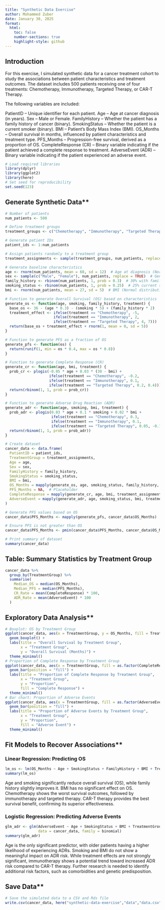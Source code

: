```yaml
---
title: "Synthetic Data Exercise"
author: Mohammed Zuber
date: January 30, 2025
format:
  html:
    toc: false
    number-sections: true
    highlight-style: github
---
```


## Introduction
For this exercise, I simulated synthetic data for a cancer treatment cohort to study the associations between patient characteristics and treatment outcomes. The dataset includes 500 patients receiving one of four treatments: Chemotherapy, Immunotherapy, Targeted Therapy, or CAR-T Therapy.

The following variables are included:

PatientID – Unique identifier for each patient.
Age – Age at cancer diagnosis (in years).
Sex – Male or Female.
FamilyHistory – Whether the patient has a family history of cancer (binary).
SmokingStatus – Whether the patient is a current smoker (binary).
BMI – Patient’s Body Mass Index (BMI).
OS_Months – Overall survival in months, influenced by patient characteristics and treatment type.
PFS_Months – Progression-free survival, derived as a proportion of OS.
CompleteResponse (CR) – Binary variable indicating if the patient achieved a complete response to treatment.
AdverseEvent (ADR) – Binary variable indicating if the patient experienced an adverse event.


```r
# Load required libraries
library(dplyr)
library(ggplot2)
library(here)
# Set seed for reproducibility
set.seed(123)
```

## Generate Synthetic Data**

```r
# Number of patients
num_patients <- 500  

# Define treatment groups
treatment_groups <- c("Chemotherapy", "Immunotherapy", "Targeted Therapy", "CAR-T Therapy")

# Generate patient IDs
patient_ids <- 1:num_patients

# Assign patients randomly to a treatment group
treatment_assignments <- sample(treatment_groups, num_patients, replace = TRUE)

# Generate baseline characteristics
age <- rnorm(num_patients, mean = 60, sd = 12)  # Age at diagnosis (Normal distribution)
sex <- sample(c("Male", "Female"), num_patients, replace = TRUE)  # Gender
family_history <- rbinom(num_patients, 1, prob = 0.3)  # 30% with family history
smoking_status <- rbinom(num_patients, 1, prob = 0.25)  # 25% current smokers
bmi <- rnorm(num_patients, mean = 27, sd = 5)  # BMI (Normal distribution)

# Function to generate Overall Survival (OS) based on characteristics
generate_os <- function(age, smoking, family_history, treatment) {
  base_os <- 36 - (age * 0.3) - (smoking * 5) + (family_history * 2)
  treatment_effect <- ifelse(treatment == "Chemotherapy", -5, 
                      ifelse(treatment == "Immunotherapy", 2, 
                      ifelse(treatment == "Targeted Therapy", 4, 7)))
  return(base_os + treatment_effect + rnorm(1, mean = 0, sd = 5))
}

# Function to generate PFS as a fraction of OS
generate_pfs <- function(os) {
  return(runif(1, min = os * 0.4, max = os * 0.8))
}

# Function to generate Complete Response (CR)
generate_cr <- function(age, bmi, treatment) {
  prob_cr <- plogis(-0.05 * age + 0.03 * (30 - bmi) + 
                    ifelse(treatment == "Chemotherapy", -0.2, 
                    ifelse(treatment == "Immunotherapy", 0.1, 
                    ifelse(treatment == "Targeted Therapy", 0.2, 0.4))))
  return(rbinom(1, 1, prob = prob_cr))
}

# Function to generate Adverse Drug Reaction (ADR)
generate_adr <- function(age, smoking, bmi, treatment) {
  prob_adr <- plogis(0.03 * age + 0.1 * smoking + 0.02 * bmi + 
                     ifelse(treatment == "Chemotherapy", 0.3, 
                     ifelse(treatment == "Immunotherapy", 0.1, 
                     ifelse(treatment == "Targeted Therapy", 0.05, -0.1))))
  return(rbinom(1, 1, prob = prob_adr))
}

# Create dataset
cancer_data <- data.frame(
  PatientID = patient_ids,
  TreatmentGroup = treatment_assignments,
  Age = age,
  Sex = sex,
  FamilyHistory = family_history,
  SmokingStatus = smoking_status,
  BMI = bmi,
  OS_Months = mapply(generate_os, age, smoking_status, family_history, treatment_assignments),
  PFS_Months = NA,  # Placeholder
  CompleteResponse = mapply(generate_cr, age, bmi, treatment_assignments),
  AdverseEvent = mapply(generate_adr, age, smoking_status, bmi, treatment_assignments)
)

# Generate PFS values based on OS
cancer_data$PFS_Months <- mapply(generate_pfs, cancer_data$OS_Months)

# Ensure PFS is not greater than OS
cancer_data$PFS_Months <- pmin(cancer_data$PFS_Months, cancer_data$OS_Months)

# Print summary of dataset
summary(cancer_data)
```


## **Table: Summary Statistics by Treatment Group**
```r
cancer_data %>%
  group_by(TreatmentGroup) %>%
  summarise(
    Median_OS = median(OS_Months),
    Median_PFS = median(PFS_Months),
    CR_Rate = mean(CompleteResponse) * 100,
    ADR_Rate = mean(AdverseEvent) * 100
  )
```
## Exploratory Data Analysis**

```r
# Boxplot: OS by Treatment Group
ggplot(cancer_data, aes(x = TreatmentGroup, y = OS_Months, fill = TreatmentGroup)) +
  geom_boxplot() +
  labs(title = "Overall Survival by Treatment Group",
       x = "Treatment Group",
       y = "Overall Survival (Months)") +
  theme_minimal()
# Proportion of Complete Response by Treatment Group
ggplot(cancer_data, aes(x = TreatmentGroup, fill = as.factor(CompleteResponse))) +
  geom_bar(position = "fill") +
  labs(title = "Proportion of Complete Response by Treatment Group",
       x = "Treatment Group",
       y = "Proportion",
       fill = "Complete Response") +
  theme_minimal()
# Bar chart: Proportion of Adverse Events
ggplot(cancer_data, aes(x = TreatmentGroup, fill = as.factor(AdverseEvent))) +
  geom_bar(position = "fill") +
  labs(title = "Proportion of Adverse Events by Treatment Group",
       x = "Treatment Group",
       y = "Proportion",
       fill = "Adverse Event") +
  theme_minimal()
```

## Fit Models to Recover Associations**

### **Linear Regression: Predicting OS**
```r
lm_os <- lm(OS_Months ~ Age + SmokingStatus + FamilyHistory + BMI + TreatmentGroup, data = cancer_data)
summary(lm_os)
```
Age and smoking significantly reduce overall survival (OS), while family history slightly improves it. BMI has no significant effect on OS. Chemotherapy shows the worst survival outcomes, followed by immunotherapy and targeted therapy. CAR-T therapy provides the best survival benefit, confirming its superior effectiveness.

### **Logistic Regression: Predicting Adverse Events**
```r
glm_adr <- glm(AdverseEvent ~ Age + SmokingStatus + BMI + TreatmentGroup, 
               data = cancer_data, family = binomial)
summary(glm_adr)
```
Age is the only significant predictor, with older patients having a higher likelihood of experiencing ADRs. Smoking and BMI do not show a meaningful impact on ADR risk. While treatment effects are not strongly significant, immunotherapy shows a potential trend toward increased ADR risk compared to CAR-T therapy. Further research is needed to identify additional risk factors, such as comorbidities and genetic predisposition.

## Save Data**
```r
# Save the simulated data to a CSV and Rds file
write.csv(cancer_data, here("synthetic-data-exercise","data","data.csv"), row.names = FALSE)
```